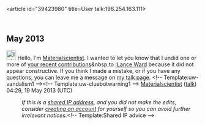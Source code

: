<article id="39423980" title=User talk:198.254.163.111>
	<talkpage id="39423980" title="User talk:198.254.163.111">

== May 2013 ==
[[File:Information.svg|25px|alt=Information icon]] Hello, I'm [[User:Materialscientist|Materialscientist]]. I wanted to let you know that I undid one or more of [[Special:Contributions/198.254.163.111|your recent contributions]]&amp;nbsp;to [[:Lance Ward]] because it did not appear constructive. If you think I made a mistake, or if you have any questions, you can leave me a message on [[User_talk:Materialscientist|my talk page]]. &lt;!-- Template:uw-vandalism1 --&gt;&lt;!-- Template:uw-cluebotwarning1 --&gt;   [[User:Materialscientist|Materialscientist]] ([[User talk:Materialscientist|talk]]) 04:29, 19 May 2013 (UTC)
:''If this is a [[Network address translation|shared IP address]], and you did not make the edits, consider [[Wikipedia:Why create an account?|creating an account]] for yourself so you can avoid further irrelevant notices.''&lt;!-- Template:Shared IP advice --&gt;
	</talkpage>
</article>